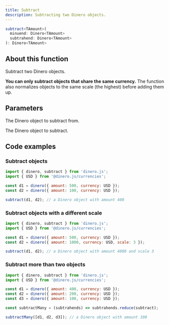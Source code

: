 ```yaml
---
title: Subtract
description: Subtracting two Dinero objects.
---
```


<Signature>

```ts
subtract<TAmount>(
  minuend: Dinero<TAmount>
  subtrahend: Dinero<TAmount>
): Dinero<TAmount>
```

</Signature>

## About this function

Subtract two Dinero objects.

**You can only subtract objects that share the same currency.** The function also normalizes objects to the same scale (the highest) before adding them up.

## Parameters

<Parameters>

<Parameter name="minuend" type="Dinero<TAmount>" required={true}>

The Dinero object to subtract from.

</Parameter>

<Parameter name="subtrahend" type="Dinero<TAmount>" required={true}>

The Dinero object to subtract.

</Parameter>

</Parameters>

## Code examples

### Subtract objects

```js
import { dinero, subtract } from 'dinero.js';
import { USD } from '@dinero.js/currencies';

const d1 = dinero({ amount: 500, currency: USD });
const d2 = dinero({ amount: 100, currency: USD });

subtract(d1, d2); // a Dinero object with amount 400
```

### Subtract objects with a different scale

```js
import { dinero, subtract } from 'dinero.js';
import { USD } from '@dinero.js/currencies';

const d1 = dinero({ amount: 500, currency: USD });
const d2 = dinero({ amount: 1000, currency: USD, scale: 3 });

subtract(d1, d2); // a Dinero object with amount 4000 and scale 3
```

### Subtract more than two objects

```js
import { dinero, subtract } from 'dinero.js';
import { USD } from '@dinero.js/currencies';

const d1 = dinero({ amount: 400, currency: USD });
const d2 = dinero({ amount: 200, currency: USD });
const d3 = dinero({ amount: 100, currency: USD });

const subtractMany = (subtrahends) => subtrahends.reduce(subtract);

subtractMany([d1, d2, d3]); // a Dinero object with amount 100
```
